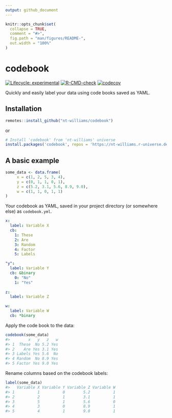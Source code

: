 ```yaml
---
output: github_document
---
```


<!-- README.md is generated from README.Rmd. Please edit that file -->

```r
knitr::opts_chunk$set(
  collapse = TRUE,
  comment = "#>",
  fig.path = "man/figures/README-",
  out.width = "100%"
)
```

# codebook

<!-- badges: start -->
[![Lifecycle: experimental](https://img.shields.io/badge/lifecycle-experimental-orange.svg)](https://lifecycle.r-lib.org/articles/stages.html#experimental)
[![R-CMD-check](https://github.com/nt-williams/dictionary/workflows/R-CMD-check/badge.svg)](https://github.com/nt-williams/dictionary/actions)
[![codecov](https://codecov.io/gh/nt-williams/codebook/branch/main/graph/badge.svg?token=QGGA7OE5UY)](https://codecov.io/gh/nt-williams/codebook)
<!-- badges: end -->

Quickly and easily label your data using code books saved as YAML. 

## Installation

```r
remotes::install_github("nt-williams/codebook")
```

or

```r
# Install 'codebook' from 'nt-williams' universe
install.packages('codebook', repos = 'https://nt-williams.r-universe.dev')
```

## A basic example

```r
some_data <- data.frame(
     x = c(1, 2, 5, 3, 4),
     y = c(0, 1, 1, 0, 1), 
     z = c(5.2, 3.1, 5.6, 8.9, 9.0), 
     w = c(1, 1, 0, 1, 1)
)
```

Your codebook as YAML, saved in your project directory (or somewhere else) as `codebook.yml`.

```yaml
x:
  label: Variable X
  cb:
    1: These
    2: Are
    3: Random
    4: Factor
    5: Labels

"y":
  label: Variable Y
  cb: &binary
    0: "No"
    1: "Yes"
    
z:
  label: Variable Z

w:
  label: Variable W
  cb: *binary
```

Apply the code book to the data:

```r
codebook(some_data)
#>        x   y   z   w
#> 1  These  No 5.2 Yes
#> 2    Are Yes 3.1 Yes
#> 3 Labels Yes 5.6  No
#> 4 Random  No 8.9 Yes
#> 5 Factor Yes 9.0 Yes
```

Rename columns based on the codebook labels:

```r
label(some_data)
#>   Variable X Variable Y Variable Z Variable W
#> 1          1          0        5.2          1
#> 2          2          1        3.1          1
#> 3          5          1        5.6          0
#> 4          3          0        8.9          1
#> 5          4          1        9.0          1
```
